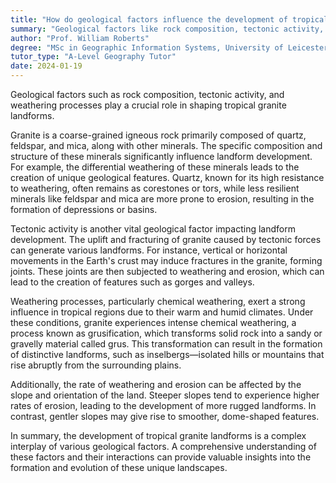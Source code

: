 ```yaml
---
title: "How do geological factors influence the development of tropical granite landforms?"
summary: "Geological factors like rock composition, tectonic activity, and weathering processes play a crucial role in shaping tropical granite landforms."
author: "Prof. William Roberts"
degree: "MSc in Geographic Information Systems, University of Leicester"
tutor_type: "A-Level Geography Tutor"
date: 2024-01-19
---
```


Geological factors such as rock composition, tectonic activity, and weathering processes play a crucial role in shaping tropical granite landforms.

Granite is a coarse-grained igneous rock primarily composed of quartz, feldspar, and mica, along with other minerals. The specific composition and structure of these minerals significantly influence landform development. For example, the differential weathering of these minerals leads to the creation of unique geological features. Quartz, known for its high resistance to weathering, often remains as corestones or tors, while less resilient minerals like feldspar and mica are more prone to erosion, resulting in the formation of depressions or basins.

Tectonic activity is another vital geological factor impacting landform development. The uplift and fracturing of granite caused by tectonic forces can generate various landforms. For instance, vertical or horizontal movements in the Earth's crust may induce fractures in the granite, forming joints. These joints are then subjected to weathering and erosion, which can lead to the creation of features such as gorges and valleys.

Weathering processes, particularly chemical weathering, exert a strong influence in tropical regions due to their warm and humid climates. Under these conditions, granite experiences intense chemical weathering, a process known as grusification, which transforms solid rock into a sandy or gravelly material called grus. This transformation can result in the formation of distinctive landforms, such as inselbergs—isolated hills or mountains that rise abruptly from the surrounding plains.

Additionally, the rate of weathering and erosion can be affected by the slope and orientation of the land. Steeper slopes tend to experience higher rates of erosion, leading to the development of more rugged landforms. In contrast, gentler slopes may give rise to smoother, dome-shaped features.

In summary, the development of tropical granite landforms is a complex interplay of various geological factors. A comprehensive understanding of these factors and their interactions can provide valuable insights into the formation and evolution of these unique landscapes.
    